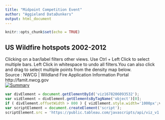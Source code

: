 ---
title: "Midpoint Competition Event"
author: "Aggieland DataDunkers"
output: html_document
---

```{r setup, include=FALSE}
knitr::opts_chunk$set(echo = TRUE)
```

## US Wildfire hotspots 2002-2012
Clicking on a bar/label filters other views. Use Ctrl + Left Click to select multiple bars. Left Click in whitespace to undo all filters.You can also click and drag to select multiple points from the density map below.<br>
Source : NWCG | Wildland Fire Application Information Portal http://famit.nwcg.gov
<div class='tableauPlaceholder' id='viz1678206093532' style='position: relative'>
<noscript>
<a href='#'><img alt='Summary ' src='https:&#47;&#47;public.tableau.com&#47;static&#47;images&#47;Fi&#47;Fire_16776980457310&#47;Summary&#47;1_rss.png' style='border: none' /></a></noscript><object class='tableauViz'  style='display:none;'><param name='host_url' value='https%3A%2F%2Fpublic.tableau.com%2F' /> <param name='embed_code_version' value='3' /> <param name='site_root' value='' /><param name='name' value='Fire_16776980457310&#47;Summary' /><param name='tabs' value='no' /><param name='toolbar' value='yes' /><param name='static_image' value='https:&#47;&#47;public.tableau.com&#47;static&#47;images&#47;Fi&#47;Fire_16776980457310&#47;Summary&#47;1.png' /> <param name='animate_transition' value='yes' /><param name='display_static_image' value='yes' /><param name='display_spinner' value='yes' /><param name='display_overlay' value='yes' /><param name='display_count' value='yes' /><param name='language' value='en-US' /><param name='filter' value='publish=yes' /></object></div>                
<script type='text/javascript'>                    
var divElement = document.getElementById('viz1678206093532');                    
var vizElement = divElement.getElementsByTagName('object')[0];                    
if ( divElement.offsetWidth > 800 ) { vizElement.style.width='1000px';vizElement.style.height='827px';} else if ( divElement.offsetWidth > 500 ) { vizElement.style.width='1000px';vizElement.style.height='827px';} else { vizElement.style.width='100%';vizElement.style.height='1427px';}                     
var scriptElement = document.createElement('script');                    
scriptElement.src = 'https://public.tableau.com/javascripts/api/viz_v1.js';                    vizElement.parentNode.insertBefore(scriptElement, vizElement);                
</script>

```{js,embedcode,echo=FALSE}
var divElement = document.getElementById('viz1678206093532');                    
var vizElement = divElement.getElementsByTagName('object')[0];                    
if ( divElement.offsetWidth > 800 ) { vizElement.style.width='1000px';vizElement.style.height='827px';} else if ( divElement.offsetWidth > 500 ) { vizElement.style.width='1000px';vizElement.style.height='827px';} else { vizElement.style.width='100%';vizElement.style.height='1427px';}                     
var scriptElement = document.createElement('script');                    
scriptElement.src = 'https://public.tableau.com/javascripts/api/viz_v1.js';                    vizElement.parentNode.insertBefore(scriptElement, vizElement); 
```

